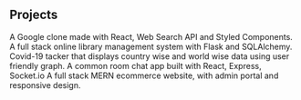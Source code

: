 ## Projects

<ProjectCard title="Foogle" link="https://foogle29.netlify.app/" bg="linear-gradient(to right, #D4145A 0%, #FBB03B 100%)">
A Google clone made with React, Web Search API and Styled Components.
</ProjectCard>
<ProjectCard title="Online Library Management" link="https://flask-library-management.herokuapp.com/" bg="linear-gradient(to right, #D4145A 0%, #FBB03B 100%)">
A full stack online library management system with Flask and SQLAlchemy.
</ProjectCard>
<ProjectCard title="Covid-19 Tracker" link="https://covidtracker29.netlify.app/" bg="linear-gradient(to right, #D4145A 0%, #FBB03B 100%)">
Covid-19 tacker that displays country wise and world wise data using user friendly graph.
</ProjectCard>
<ProjectCard title="Chat App" link="https://chat-app29.netlify.app/" bg="linear-gradient(to right, #D4145A 0%, #FBB03B 100%)">
A common room chat app built with React, Express, Socket.io
</ProjectCard>
<ProjectCard title="Ecommerce" link="https://kamdaam.netlify.app/" bg="linear-gradient(to right, #D4145A 0%, #FBB03B 100%)">
A full stack MERN ecommerce website, with admin portal and responsive design.
</ProjectCard>
